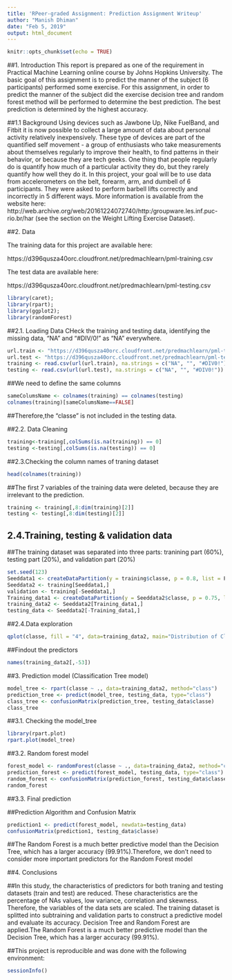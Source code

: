 ---
title: 'RPeer-graded Assignment: Prediction Assignment Writeup'
author: "Manish Dhiman"
date: "Feb 5, 2019"
output: html_document
---
```{r setup, include=FALSE}
knitr::opts_chunk$set(echo = TRUE)
```

##1. Introduction
This report is prepared as one of the requirement in Practical Machine Learning online course by Johns Hopkins University. The basic goal of this assignment is to predict the manner of the subject (6 participants) performed some exercise. For this assignment, in order to predict the manner of the subject did the exercise decision tree and random forest method will be performed to determine the best prediction. The best prediction is determined by the highest accuracy.


##1.1 Background
Using devices such as Jawbone Up, Nike FuelBand, and Fitbit it is now possible to collect a large amount of data about personal activity relatively inexpensively. These type of devices are part of the quantified self movement - a group of enthusiasts who take measurements about themselves regularly to improve their health, to find patterns in their behavior, or because they are tech geeks. One thing that people regularly do is quantify how much of a particular activity they do, but they rarely quantify how well they do it. In this project, your goal will be to use data from accelerometers on the belt, forearm, arm, and dumbell of 6 participants. They were asked to perform barbell lifts correctly and incorrectly in 5 different ways. More information is available from the website here: http://web.archive.org/web/20161224072740/http:/groupware.les.inf.puc-rio.br/har (see the section on the Weight Lifting Exercise Dataset). 

##2. Data

The training data for this project are available here:

https://d396qusza40orc.cloudfront.net/predmachlearn/pml-training.csv

The test data are available here:

https://d396qusza40orc.cloudfront.net/predmachlearn/pml-testing.csv

```{r}
library(caret); 
library(rpart);
library(ggplot2);
library(randomForest)
```
##2.1. Loading Data
CHeck the training and testing data, identifying the missing data, "NA" and "#DIV/0!" as "NA" everywhere.

```{r}
url.train <- "https://d396qusza40orc.cloudfront.net/predmachlearn/pml-training.csv"
url.test <- "https://d396qusza40orc.cloudfront.net/predmachlearn/pml-testing.csv"
training <- read.csv(url(url.train), na.strings = c("NA", "", "#DIV0!"))
testing <- read.csv(url(url.test), na.strings = c("NA", "", "#DIV0!"))
```

##We need to define the same columns

```{r}
sameColumsName <- colnames(training) == colnames(testing)
colnames(training)[sameColumsName==FALSE]
```

##Therefore,the "classe" is not included in the testing data.

##2.2. Data Cleaning
```{r}

training<-training[,colSums(is.na(training)) == 0]
testing <-testing[,colSums(is.na(testing)) == 0]
```

##2.3.Checking the column names of traning dataset
```{r}
head(colnames(training))
```

##The first 7 variables of the training data were deleted, because they are irrelevant to the prediction.
```{r}
training <- training[,8:dim(training)[2]]
testing <- testing[,8:dim(testing)[2]]
```

## 2.4.Training, testing & validation data

##The training dataset was separated into three parts: tranining part (60%), testing part (20%), and validation part (20%)

```{r}
set.seed(123)
Seeddata1 <- createDataPartition(y = training$classe, p = 0.8, list = F)
Seeddata2 <- training[Seeddata1,]
validation <- training[-Seeddata1,]
Training_data1 <- createDataPartition(y = Seeddata2$classe, p = 0.75, list = F)
training_data2 <- Seeddata2[Training_data1,]
testing_data <- Seeddata2[-Training_data1,]
```

##2.4.Data exploration

```{r}
qplot(classe, fill = "4", data=training_data2, main="Distribution of Classes")
```

##Findout the predictors

```{r}
names(training_data2[,-53])
```

##3. Prediction model (Classification Tree model)

```{r}
model_tree <- rpart(classe ~ ., data=training_data2, method="class")
prediction_tree <- predict(model_tree, testing_data, type="class")
class_tree <- confusionMatrix(prediction_tree, testing_data$classe)
class_tree
```

##3.1. Checking the model_tree

```{r}
library(rpart.plot)
rpart.plot(model_tree)
```

##3.2. Random forest model

```{r}
forest_model <- randomForest(classe ~ ., data=training_data2, method="class")
prediction_forest <- predict(forest_model, testing_data, type="class")
random_forest <- confusionMatrix(prediction_forest, testing_data$classe)
random_forest
```

##3.3. Final prediction

##Prediction Algorithm and Confusion Matrix

```{r}
prediction1 <- predict(forest_model, newdata=testing_data)
confusionMatrix(prediction1, testing_data$classe)
```

##The Random Forest is a much better predictive model than the Decision Tree, which has a larger accuracy (99.91%).Therefore, we don't need to consider more important predictors for the Random Forest model

##4. Conclusions

##In this study, the characteristics of predictors for both traning and testing datasets (train and test) are reduced. These characteristics are the percentage of NAs values, low variance, correlation and skewness. Therefore, the variables of the data sets are scaled. The training dataset is splitted into subtraining and validation parts to construct a predictive model and evaluate its accuracy. Decision Tree and Random Forest are applied.The Random Forest is a much better predictive model than the Decision Tree, which has a larger accuracy (99.91%).

##This project is reproducible and was done with the following environment:

```{r}
sessionInfo()
```

